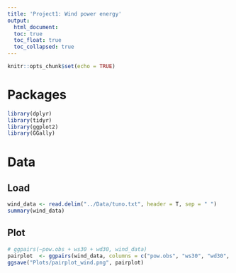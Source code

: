 ```yaml
---
title: 'Project1: Wind power energy'
output: 
  html_document:
  toc: true
  toc_float: true
  toc_collapsed: true
---
```


```r
knitr::opts_chunk$set(echo = TRUE)
```

# Packages

```r
library(dplyr)
library(tidyr)
library(ggplot2)
library(GGally)
```


# Data

## Load
```r
wind_data <- read.delim("../Data/tuno.txt", header = T, sep = " ")
summary(wind_data)
```

## Plot


```r
# ggpairs(~pow.obs + ws30 + wd30, wind_data)
pairplot  <- ggpairs(wind_data, columns = c("pow.obs", "ws30", "wd30", "r.day"))
ggsave("Plots/pairplot_wind.png", pairplot)
```










